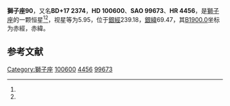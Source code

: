 {{Starbox begin
| name = 獅子座90
}}
{{Starbox observe
| epoch = [[J2000.0|J2000.0]]
| constell = [[獅子座|獅子座]]<ref name=SIMBAD>{{cite web
 | url=http://simbad.u-strasbg.fr/simbad/sim-id?Ident=HR+4456
 | title =Pulsating variable Star
 | publisher=Centre de Données astronomiques de Strasbourg
 | work=SIMBAD
 | accessdate=2012-07-13}}</ref><ref name=DATA>{{cite web
 | url=http://vizier.u-strasbg.fr/viz-bin/VizieR-5?-out.add=.&-source=5050&-corr=PK=HR&-out.max=9999&HR=4456
 | title=VizieR Detailed Page
 | accessdate=2012-07-13
 | archive-date=2016-03-04
 | archive-url=https://web.archive.org/web/20160304235618/http://vizier.u-strasbg.fr/viz-bin/VizieR-5?-out.add=.&-source=5050&-corr=PK=HR&-out.max=9999&HR=4456
 | dead-url=no
 }}</ref>
| 星官 = 
| ra = {{RA|11|34|42.5}}<ref name=SIMBAD /><ref name=DATA />
| dec = {{DEC|+16|47|49}}<ref name=SIMBAD /><ref name=DATA />
| appmag_v = 5.95<ref name=SIMBAD /><ref name=DATA />
}}
{{Starbox character
| class = B4V<ref name=SIMBAD /><ref name=DATA />
| b-v = -0.16<ref name=SIMBAD /><ref name=DATA />
| u-b = -0.64<ref name=SIMBAD /><ref name=DATA />
| r-i = -0.14<ref name=SIMBAD /><ref name=DATA />
| variable = 
}}
{{Starbox astrometry
| radial_v = -0.64
| prop_mo_ra = 19
| parallax = 0.003
| p_error =
}}
{{Starbox catalog
| names =BD+17 2374，[[SAO星表|SAO]] 99673，[[HD星表|HD]] 100600，[[HR星表|HR]] 4456}}
{{Starbox reference |Simbad=HR+4456}}
{{Starbox end}}

'''獅子座90'''，又名'''BD+17 2374'''，'''HD 100600'''、'''SAO 99673'''、'''HR 4456'''，是[[獅子座|獅子座]]的一颗恒星<ref name=SIMBAD /><ref name=DATA />，视星等为5.95，位于[[銀道座標系|銀經]]239.18，[[銀道座標系|銀緯]]69.47，其[[B1900.0|B1900.0]]坐标为赤經{{RA|11|29|30.2}}，赤緯{{DEC|+17|69.47|59}}。

== 参考文献 ==
{{reflist}}

{{star-stub}}

{{獅子座恒星}}
[[Category:獅子座|Category:獅子座]]
[[Category:HD和HDE天體|100600]]
[[Category:HR天體|4456]]
[[Category:SAO天體|99673]]